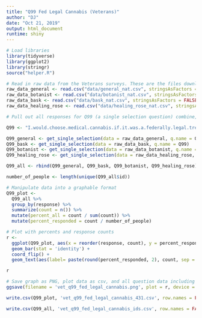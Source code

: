 ```yaml
---
title: "Q99 Fed Legal Cannabis (Veterans)"
author: "DJ"
date: "Oct 21, 2019"
output: html_document
runtime: shiny
---
```


```r
# Load libraries
library(tidyverse)
library(ggplot2)
library(stringr)
source("helper.R")
```

```r
# Read in raw data from the Veterans surveys. These are the files downloaded from survey monkey saved as a .csv
raw_data_general <- read.csv("data/general_nat.csv", stringsAsFactors = FALSE)
raw_data_botanist <- read.csv("data/botanist_nat.csv", stringsAsFactors = FALSE)
raw_data_bask <- read.csv("data/bask_nat.csv", stringsAsFactors = FALSE)
raw_data_healing_rose <- read.csv("data/healing_rose_nat.csv", stringsAsFactors = FALSE)
```

```r
# Pull out all responses for Q99 (a single selection question) combine, then determine 'question n'

Q99 <- "I.would.choose.medical.cannabis.if.it.was.a.federally.legal.treatment.option."

Q99_general <- get_single_selection(data = raw_data_general, q.name = Q99)
Q99_bask <- get_single_selection(data = raw_data_bask, q.name = Q99)
Q99_botanist <- get_single_selection(data = raw_data_botanist, q.name = Q99)
Q99_healing_rose <- get_single_selection(data = raw_data_healing_rose, q.name = Q99)

Q99_all <- rbind(Q99_general, Q99_bask, Q99_botanist, Q99_healing_rose)

number_of_people <- length(unique(Q99_all$id))
```

```r
# Manipulate data into a graphable format
Q99_plot <- 
  Q99_all %>%
  group_by(response) %>%
  summarize(count = n()) %>%
  mutate(percent_all = count / sum(count)) %>%
  mutate(percent_responded = count / number_of_people)
```

```r
# Plot with percents and response counts
r <- 
  ggplot(Q99_plot, aes(x = reorder(response, count), y = percent_responded)) +
  geom_bar(stat = 'identity') +
  coord_flip() +
  geom_text(aes(label= paste(round(percent_responded, 2), count, sep = "***")))

r
```


```r
# Save graph as PNG, plot data as csv, and all question data including response IDs as csv (save question n and N at end of plot file as "_x.x")
ggsave(filename = 'vet_q99_fed_legal_cannabis.png', plot = r, device = 'png')

write.csv(Q99_plot, 'vet_q99_fed_legal_cannabis_431.csv', row.names = FALSE)

write.csv(Q99_all, 'vet_q99_fed_legal_cannabis_ids.csv', row.names = FALSE)
```